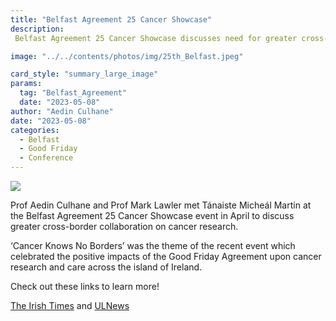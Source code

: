 ```yaml
---
title: "Belfast Agreement 25 Cancer Showcase"
description: 
 Belfast Agreement 25 Cancer Showcase discusses need for greater cross-border collaboration on cancer research

image: "../../contents/photos/img/25th_Belfast.jpeg"

card_style: "summary_large_image"
params:
  tag: "Belfast_Agreement"
  date: "2023-05-08"
author: "Aedin Culhane"
date: "2023-05-08"
categories:
  - Belfast
  - Good Friday
  - Conference
---
```


![](/contents/photos/img/25th_Belfast.jpeg)

Prof Aedin Culhane and Prof Mark Lawler met Tánaiste Micheál Martin at the Belfast Agreement 25 Cancer Showcase event in April to discuss greater cross-border collaboration on cancer research.

'Cancer Knows No Borders' was the theme of the recent event which celebrated the positive impacts of the Good Friday Agreement upon cancer research and care across the island of Ireland.

Check out these links to learn more!

[The Irish Times](https://www.irishtimes.com/health/2023/04/17/countless-lives-saved-from-cancer-due-to-belfast-agreement/) and [ULNews](https://www.ul.ie/news/ul-academic-discusses-need-for-greater-cross-border-collaboration-on-cancer-research)
